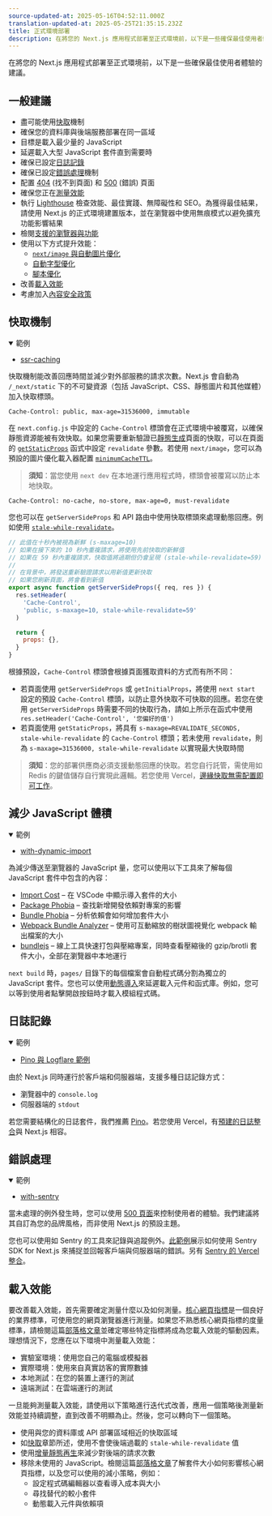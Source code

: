 ```yaml
---
source-updated-at: 2025-05-16T04:52:11.000Z
translation-updated-at: 2025-05-25T21:35:15.232Z
title: 正式環境部署
description: 在將您的 Next.js 應用程式部署至正式環境前，以下是一些確保最佳使用者體驗的建議。
---
```


在將您的 Next.js 應用程式部署至正式環境前，以下是一些確保最佳使用者體驗的建議。

## 一般建議

- 盡可能使用[快取](#caching)機制
- 確保您的資料庫與後端服務部署在同一區域
- 目標是載入最少量的 JavaScript
- 延遲載入大型 JavaScript 套件直到需要時
- 確保已設定[日誌記錄](#logging)
- 確保已設定[錯誤處理](#error-handling)機制
- 配置 [404](/docs/pages/building-your-application/routing/custom-error#404-page) (找不到頁面) 和 [500](/docs/pages/building-your-application/routing/custom-error#500-page) (錯誤) 頁面
- 確保您正在[測量效能](/docs/pages/building-your-application/optimizing/analytics)
- 執行 [Lighthouse](https://developers.google.com/web/tools/lighthouse) 檢查效能、最佳實踐、無障礙性和 SEO。為獲得最佳結果，請使用 Next.js 的正式環境建置版本，並在瀏覽器中使用無痕模式以避免擴充功能影響結果
- 檢閱[支援的瀏覽器與功能](/docs/architecture/supported-browsers)
- 使用以下方式提升效能：
  - [`next/image` 與自動圖片優化](/docs/pages/building-your-application/optimizing/images)
  - [自動字型優化](/docs/pages/building-your-application/optimizing/fonts)
  - [腳本優化](/docs/pages/building-your-application/optimizing/scripts)
- 改善[載入效能](#loading-performance)
- 考慮加入[內容安全政策](/docs/pages/building-your-application/configuring/content-security-policy)

## 快取機制

<details open>
  <summary>範例</summary>

- [ssr-caching](https://github.com/vercel/next.js/tree/canary/examples/ssr-caching)

</details>

快取機制能改善回應時間並減少對外部服務的請求次數。Next.js 會自動為 `/_next/static` 下的不可變資源（包括 JavaScript、CSS、靜態圖片和其他媒體）加入快取標頭。

```terminal
Cache-Control: public, max-age=31536000, immutable
```

在 `next.config.js` 中設定的 `Cache-Control` 標頭會在正式環境中被覆寫，以確保靜態資源能被有效快取。如果您需要重新驗證已[靜態生成](/docs/pages/building-your-application/rendering/static-site-generation)頁面的快取，可以在頁面的 [`getStaticProps`](/docs/pages/building-your-application/data-fetching/get-static-props) 函式中設定 `revalidate` 參數。若使用 `next/image`，您可以為預設的圖片優化載入器配置 [`minimumCacheTTL`](/docs/pages/api-reference/components/image#minimumcachettl)。

> **須知**：當您使用 `next dev` 在本地運行應用程式時，標頭會被覆寫以防止本地快取。

```terminal
Cache-Control: no-cache, no-store, max-age=0, must-revalidate
```

您也可以在 `getServerSideProps` 和 API 路由中使用快取標頭來處理動態回應。例如使用 [`stale-while-revalidate`](https://web.dev/stale-while-revalidate/)。

```jsx
// 此值在十秒內被視為新鮮 (s-maxage=10)
// 如果在接下來的 10 秒內重複請求，將使用先前快取的新鮮值
// 如果在 59 秒內重複請求，快取值將過期但仍會呈現 (stale-while-revalidate=59)
//
// 在背景中，將發送重新驗證請求以用新值更新快取
// 如果您刷新頁面，將會看到新值
export async function getServerSideProps({ req, res }) {
  res.setHeader(
    'Cache-Control',
    'public, s-maxage=10, stale-while-revalidate=59'
  )

  return {
    props: {},
  }
}
```

根據預設，`Cache-Control` 標頭會根據頁面獲取資料的方式而有所不同：

- 若頁面使用 `getServerSideProps` 或 `getInitialProps`，將使用 `next start` 設定的預設 `Cache-Control` 標頭，以防止意外快取不可快取的回應。若您在使用 `getServerSideProps` 時需要不同的快取行為，請如上所示在函式中使用 `res.setHeader('Cache-Control', '您偏好的值')`
- 若頁面使用 `getStaticProps`，將具有 `s-maxage=REVALIDATE_SECONDS, stale-while-revalidate` 的 `Cache-Control` 標頭；若未使用 `revalidate`，則為 `s-maxage=31536000, stale-while-revalidate` 以實現最大快取時間

> **須知**：您的部署供應商必須支援動態回應的快取。若您自行託管，需使用如 Redis 的鍵值儲存自行實現此邏輯。若您使用 Vercel，[邊緣快取無需配置即可工作](https://vercel.com/docs/edge-network/caching?utm_source=next-site&utm_medium=docs&utm_campaign=next-website)。

## 減少 JavaScript 體積

<details open>
  <summary>範例</summary>

- [with-dynamic-import](https://github.com/vercel/next.js/tree/canary/examples/with-dynamic-import)

</details>

為減少傳送至瀏覽器的 JavaScript 量，您可以使用以下工具來了解每個 JavaScript 套件中包含的內容：

- [Import Cost](https://marketplace.visualstudio.com/items?itemName=wix.vscode-import-cost) – 在 VSCode 中顯示導入套件的大小
- [Package Phobia](https://packagephobia.com/) – 查找新增開發依賴對專案的影響
- [Bundle Phobia](https://bundlephobia.com/) – 分析依賴會如何增加套件大小
- [Webpack Bundle Analyzer](https://github.com/vercel/next.js/tree/canary/packages/next-bundle-analyzer) – 使用可互動縮放的樹狀圖視覺化 webpack 輸出檔案的大小
- [bundlejs](https://bundlejs.com/) – 線上工具快速打包與壓縮專案，同時查看壓縮後的 gzip/brotli 套件大小，全部在瀏覽器中本地運行

`next build` 時，`pages/` 目錄下的每個檔案會自動程式碼分割為獨立的 JavaScript 套件。您也可以使用[動態導入](/docs/pages/building-your-application/optimizing/lazy-loading)來延遲載入元件和函式庫。例如，您可以等到使用者點擊開啟按鈕時才載入模組程式碼。

## 日誌記錄

<details open>
  <summary>範例</summary>

- [Pino 與 Logflare 範例](https://github.com/Logflare/next-pino-logflare-logging-example)

</details>

由於 Next.js 同時運行於客戶端和伺服器端，支援多種日誌記錄方式：

- 瀏覽器中的 `console.log`
- 伺服器端的 `stdout`

若您需要結構化的日誌套件，我們推薦 [Pino](https://www.npmjs.com/package/pino)。若您使用 Vercel，有[預建的日誌整合](https://vercel.com/integrations?utm_source=next-site&utm_medium=docs&utm_campaign=next-website#logging)與 Next.js 相容。

## 錯誤處理

<details open>
  <summary>範例</summary>

- [with-sentry](https://github.com/vercel/next.js/tree/canary/examples/with-sentry)

</details>

當未處理的例外發生時，您可以使用 [500 頁面](/docs/pages/building-your-application/routing/custom-error#500-page)來控制使用者的體驗。我們建議將其自訂為您的品牌風格，而非使用 Next.js 的預設主題。

您也可以使用如 Sentry 的工具來記錄與追蹤例外。[此範例](https://github.com/vercel/next.js/tree/canary/examples/with-sentry)展示如何使用 Sentry SDK for Next.js 來捕捉並回報客戶端與伺服器端的錯誤。另有 [Sentry 的 Vercel 整合](https://vercel.com/integrations/sentry?utm_source=next-site&utm_medium=docs&utm_campaign=next-website)。

## 載入效能

要改善載入效能，首先需要確定測量什麼以及如何測量。[核心網頁指標](https://vercel.com/blog/core-web-vitals?utm_source=next-site&utm_medium=docs&utm_campaign=next-website)是一個良好的業界標準，可使用您的網頁瀏覽器進行測量。如果您不熟悉核心網頁指標的度量標準，請檢閱這篇[部落格文章](https://vercel.com/blog/core-web-vitals?utm_source=next-site&utm_medium=docs&utm_campaign=next-website)並確定哪些特定指標將成為您載入效能的驅動因素。理想情況下，您應在以下環境中測量載入效能：

- 實驗室環境：使用您自己的電腦或模擬器
- 實際環境：使用來自真實訪客的實際數據
- 本地測試：在您的裝置上運行的測試
- 遠端測試：在雲端運行的測試

一旦能夠測量載入效能，請使用以下策略進行迭代式改善，應用一個策略後測量新效能並持續調整，直到改善不明顯為止。然後，您可以轉向下一個策略。

- 使用與您的資料庫或 API 部署區域相近的快取區域
- 如[快取](#caching)章節所述，使用不會使後端過載的 `stale-while-revalidate` 值
- 使用[增量靜態再生](/docs/pages/building-your-application/data-fetching/incremental-static-regeneration)來減少對後端的請求次數
- 移除未使用的 JavaScript。檢閱這篇[部落格文章](https://calibreapp.com/blog/bundle-size-optimization)了解套件大小如何影響核心網頁指標，以及您可以使用的減小策略，例如：
  - 設定程式碼編輯器以查看導入成本與大小
  - 尋找替代的較小套件
  - 動態載入元件與依賴項
